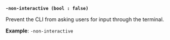 <a id="global-non-interactive" />

**`-non-interactive (bool : false)`**

Prevent the CLI from asking users for input through the terminal.

**Example**: `-non-interactive`

